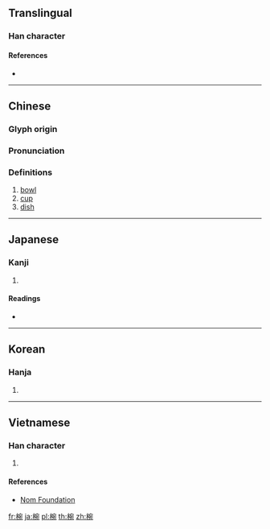 ==Translingual==

===Han character===
{{Han char|rn=75|rad=木|as=08|sn=12|four=|canj=DJNU|ids=⿰木宛}}

====References====
* {{Han ref|kx=0535.130|dkj=15001|dj=0923.050|hdz=21239.020|uh=6900|ud=26880}}

----

==Chinese==
{{zh-forms}}

===Glyph origin===
{{Han etym}}

===Pronunciation===
{{zh-pron
|m=wǎn
|c=wun2
|mc=y
|oc=y
|ma=
|cat=n
}}

===Definitions===
{{zh-hanzi}}

# [[bowl]]
# [[cup]]
# [[dish]]

----

==Japanese==

===Kanji===
{{ja-kanji|grade=|rs=木08}}

# {{defn|lang=ja|sort=木08}}

====Readings====
* {{ja-readings|on=[[わん]] (wan)|kun=[[はち]] (hachi)}}

----

==Korean==

===Hanja===
{{ko-hanja|hangeul=완|eumhun=|rv=wan|mr=wan|y=wan}}

# {{defn|lang=ko|sort=木08}}

----

==Vietnamese==

===Han character===
{{vi-readings|rs=木08|hanviet=oản}}

# {{defn|lang=vi|sort=木08}}

====References====
* [http://nomfoundation.org/common/nom_details.php?codepoint=6900 Nom Foundation]

[[fr:椀]]
[[ja:椀]]
[[pl:椀]]
[[th:椀]]
[[zh:椀]]